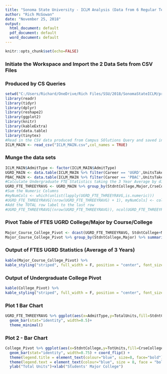 ```yaml
---
title: "Sonoma State University - ICLM Analysis (Data from 6 Regular Terms)"
author: "Rich McGowan"
date: "November 25, 2018"
output:
  html_document: default
  pdf_document: default
  word_document: default
---
```

```r
knitr::opts_chunk$set(echo=FALSE)
```
###  Initiate the Workspace and Import the 2 Data Sets from CSV Files
###  Produced by CS Queries
```r
setwd("C:/Users/Richard/OneDrive/Rich Files/SSU/2018/SonomaStateICLM/project")
library(readr)
library(tidyr)
library(dplyr)
library(reshape2)
library(ggplot2)
library(knitr)
library(kableExtra)
library(data.table)
library(tinytex)
#Read in the CSV data produced from Campus SOlutions Query and saved in local folder
ICLM_MAIN <- read_csv("ICLM_MAIN.csv",col_names = TRUE)
```
###  Munge the data sets
```r
ICLM_MAIN$AdmitType <- factor(ICLM_MAIN$AdmitType)
UGRD_MAIN <- data.table(ICLM_MAIN %>% filter(Career == 'UGRD',UnitsTakenPrgrss > 0))
PBAC_MAIN <- data.table(ICLM_MAIN %>% filter(Career == 'PBAC',UnitsTakenPrgrss > 0))
#Calculate Undergraduate FTE Statistics taking the 3 Year Average by dividing by 6 (regular terms)
UGRD_FTE_THREEYRAVG <- UGRD_MAIN %>% group_by(StdntCollege,Major,CrseCollege) %>% summarize(FTES= round(sum(UnitsTakenPrgrss)/15)/6)
#Sum the Numeric Columns
#myNumCols <- which(unlist(lapply(UGRD_FTE_THREEYRAVG,is.numeric)))
#UGRD_FTE_THREEYRAVG[(nrow(UGRD_FTE_THREEYRAVG) + 1), myNumCols] <- colSums(round(UGRD_FTE_THREEYRAVG[, myNumCols]), na.rm=TRUE)
#Add the TOTAL row label to the last row
#UGRD_FTE_THREEYRAVG[(nrow(UGRD_FTE_THREEYRAVG)), ncol(UGRD_FTE_THREEYRAVG)-4] <- 'TOTAL'

```
###  Pivot Table of FTES UGRD College/Major by Course/College
```r
Major_Course_College_Pivot <- dcast(UGRD_FTE_THREEYRAVG, StdntCollege+Major~CrseCollege)
Major_Course_College_Pivot %>% group_by(StdntCollege,Major) %>% summarise(`Arts and Humanities`,`Business and Economics`,Education,`Science & Technology`,`Social Sciences`,`University-wide`)
```

###  Output of FTES UGRD Statistics (Average of 3 Years)
```r
kable(Major_Course_College_Pivot) %>% 
kable_styling("striped", full_width = F, position = "center", font_size = 10)

```
###  Output of Undergraduate College Pivot
```r
kable(College_Pivot) %>% 
kable_styling("striped", full_width = F, position = "center", font_size = 10)
```
###  Plot 1 Bar Chart
```r
UGRD_FTE_THREEYRAVG %>% ggplot(aes(x=AdmitType,y=TotalUnits,fill=StdntCollege))+
  geom_bar(stat="identity", width=0.5)+
  theme_minimal()
```
### Plot 2 - Bar Chart
```r
College_Pivot %>% ggplot(aes(x=StdntCollege,y=TotUnits,fill=CrseCollege)) +
  geom_bar(stat="identity", width=0.75) + coord_flip() +
  theme(legend.title = element_text(colour="blue", size=8, face="bold"))+
  theme(legend.text = element_text(colour="blue", size = 8, face = "bold"))+
  ylab("Total Units")+xlab("Students' Major College")
```

